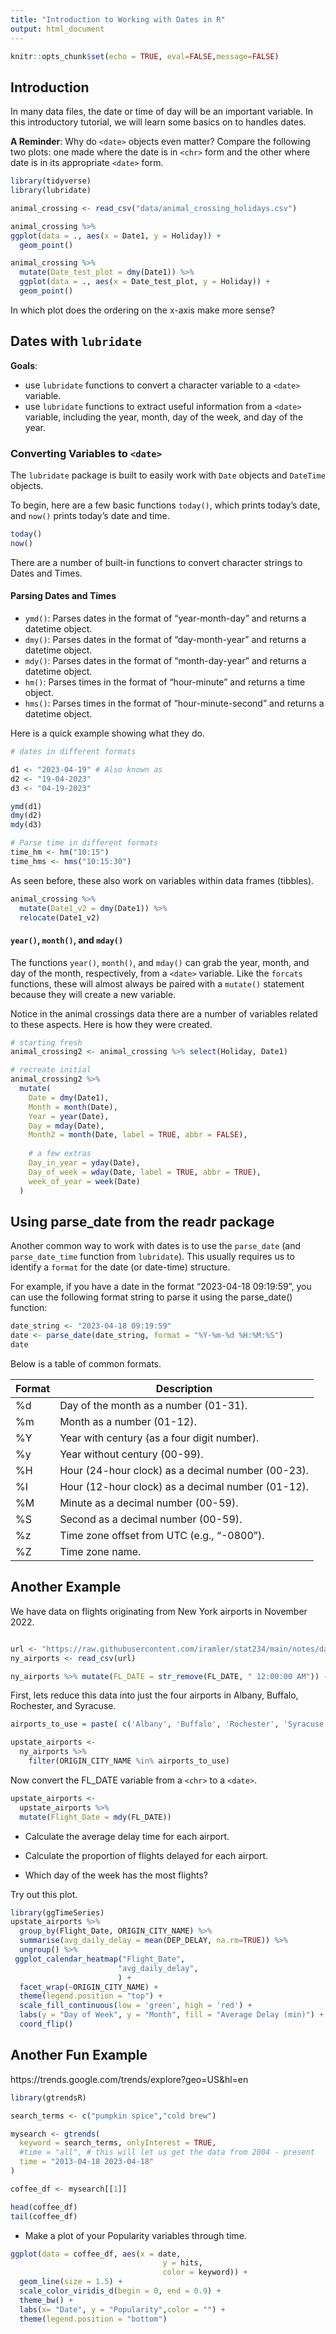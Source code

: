 ```yaml
---
title: "Introduction to Working with Dates in R"
output: html_document
---
```


```r
knitr::opts_chunk$set(echo = TRUE, eval=FALSE,message=FALSE)
```



## Introduction

In many data files, the date or time of day will be an important variable. In this introductory tutorial, we will learn some basics on to handles dates.


__A Reminder__: Why do `<date>` objects even matter? Compare the following two plots: one made where the date is in `<chr>` form and the other where date is in its appropriate `<date>` form. 

```r
library(tidyverse)
library(lubridate)

animal_crossing <- read_csv("data/animal_crossing_holidays.csv") 

animal_crossing %>%
ggplot(data = ., aes(x = Date1, y = Holiday)) +
  geom_point()

animal_crossing %>% 
  mutate(Date_test_plot = dmy(Date1)) %>%
  ggplot(data = ., aes(x = Date_test_plot, y = Holiday)) +
  geom_point()
```

In which plot does the ordering on the x-axis make more sense?

## Dates with `lubridate`

__Goals__:

* use `lubridate` functions to convert a character variable to a `<date>` variable.
* use `lubridate` functions to extract useful information from a `<date>` variable, including the year, month, day of the week, and day of the year.


### Converting Variables to `<date>` 

The `lubridate` package is built to easily work with `Date` objects and `DateTime` objects. 

To begin, here are a few basic functions `today()`, which  prints today's date, and  `now()` prints today's date and time.


```r
today()
now()
```

There are a number of built-in functions to convert character strings to Dates and Times. 

#### Parsing Dates and Times

  - `ymd()`: Parses dates in the format of "year-month-day" and returns a datetime object.
  - `dmy()`: Parses dates in the format of "day-month-year" and returns a datetime object.
  - `mdy()`: Parses dates in the format of "month-day-year" and returns a datetime object.
  - `hm()`: Parses times in the format of "hour-minute" and returns a time object.
  - `hms()`: Parses times in the format of "hour-minute-second" and returns a datetime object.

Here is a quick example showing what they do.

```r
# dates in different formats

d1 <- "2023-04-19" # Also known as 
d2 <- "19-04-2023"
d3 <- "04-19-2023"

ymd(d1)
dmy(d2)
mdy(d3)
```


```r
# Parse time in different formats
time_hm <- hm("10:15")
time_hms <- hms("10:15:30")
```

As seen before, these also work on variables within data frames (tibbles).

```r
animal_crossing %>%
  mutate(Date1_v2 = dmy(Date1)) %>%
  relocate(Date1_v2)
```


#### `year()`, `month()`, and `mday()` 

The functions `year()`, `month()`, and `mday()` can grab the year, month, and day of the month, respectively, from a `<date>` variable. Like the `forcats` functions, these will almost always be paired with a `mutate()` statement because they will create a new variable.

Notice in the animal crossings data there are a number of variables related to these aspects. Here is how they were created.

```r

# starting fresh
animal_crossing2 <- animal_crossing %>% select(Holiday, Date1)

# recreate initial 
animal_crossing2 %>%
  mutate(
    Date = dmy(Date1),
    Month = month(Date),
    Year = year(Date),
    Day = mday(Date),
    Month2 = month(Date, label = TRUE, abbr = FALSE),
    
    # a few extras
    Day_in_year = yday(Date),
    Day_of_week = wday(Date, label = TRUE, abbr = TRUE),
    week_of_year = week(Date)
  )
```


## Using parse_date from the readr package

Another common way to work with dates is to use the `parse_date` (and `parse_date_time` function from `lubridate`). This usually requires us to identify a `format` for the date (or date-time) structure.

For example, if you have a date in the format "2023-04-18 09:19:59", you can use the following format string to parse it using the parse_date() function:

```r
date_string <- "2023-04-18 09:19:59"
date <- parse_date(date_string, format = "%Y-%m-%d %H:%M:%S")
date
```


Below is a table of common formats. 


| Format | Description                                       |
|--------|---------------------------------------------------|
| %d     | Day of the month as a number (01-31).     |
| %m     | Month as a number (01-12).                |
| %Y     | Year with century (as a four digit number).            |
| %y     | Year without century (00-99). |
| %H     | Hour (24-hour clock) as a decimal number (00-23). |
| %I     | Hour (12-hour clock) as a decimal number (01-12). |
| %M     | Minute as a decimal number (00-59).               |
| %S     | Second as a decimal number (00-59).               |
| %z     | Time zone offset from UTC (e.g., "-0800").        |
| %Z     | Time zone name.                                   |


## Another Example

We have data on flights originating from New York airports in November 2022. 

```r

```



```r
url <- "https://raw.githubusercontent.com/iramler/stat234/main/notes/data/ny_airports_nov2022.csv"
ny_airports <- read_csv(url)
```

```r
ny_airports %>% mutate(FL_DATE = str_remove(FL_DATE, " 12:00:00 AM")) -> ny_airports
```


First, lets reduce this data into just the four airports in Albany, Buffalo, Rochester, and Syracuse. 

```r
airports_to_use = paste( c('Albany', 'Buffalo', 'Rochester', 'Syracuse'), "NY", sep = ", ")

upstate_airports <- 
  ny_airports %>%
    filter(ORIGIN_CITY_NAME %in% airports_to_use)
```

Now convert the FL_DATE variable from a `<chr>` to a `<date>`.

```r
upstate_airports <-
  upstate_airports %>%
  mutate(Flight_Date = mdy(FL_DATE))
```

* Calculate the average delay time for each airport.


* Calculate the proportion of flights delayed for each airport.


* Which day of the week has the most flights?


Try out this plot.

```r
library(ggTimeSeries)
upstate_airports %>%
  group_by(Flight_Date, ORIGIN_CITY_NAME) %>%
  summarise(avg_daily_delay = mean(DEP_DELAY, na.rm=TRUE)) %>%
  ungroup() %>%
 ggplot_calendar_heatmap("Flight_Date",
                        "avg_daily_delay", 
                        ) + 
  facet_wrap(~ORIGIN_CITY_NAME) +
  theme(legend.position = "top") +
  scale_fill_continuous(low = 'green', high = 'red') +
  labs(y = "Day of Week", y = "Month", fill = "Average Delay (min)") +
  coord_flip()

```


## Another Fun Example

https://trends.google.com/trends/explore?geo=US&hl=en

```r
library(gtrendsR)

search_terms <- c("pumpkin spice","cold brew")

mysearch <- gtrends(
  keyword = search_terms, onlyInterest = TRUE,
  #time = "all", # this will let us get the data from 2004 - present 
  time = "2013-04-18 2023-04-18"
)

coffee_df <- mysearch[[1]]

head(coffee_df)
tail(coffee_df)
```


* Make a plot of your Popularity variables through time. 

```r
ggplot(data = coffee_df, aes(x = date, 
                                  y = hits,
                                  color = keyword)) +
  geom_line(size = 1.5) +
  scale_color_viridis_d(begin = 0, end = 0.9) +
  theme_bw() +
  labs(x= "Date", y = "Popularity",color = "") +
  theme(legend.position = "bottom")
```



